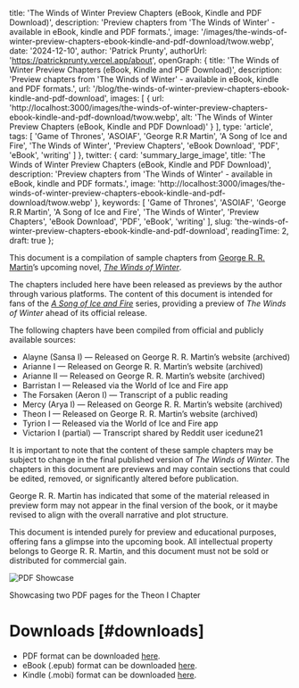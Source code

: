 
  title: 'The Winds of Winter Preview Chapters (eBook, Kindle and PDF Download)',
  description: 'Preview chapters from \'The Winds of Winter\' - available in eBook, kindle and PDF formats.',
  image: '/images/the-winds-of-winter-preview-chapters-ebook-kindle-and-pdf-download/twow.webp',
  date: '2024-12-10',
  author: 'Patrick Prunty',
  authorUrl: 'https://patrickprunty.vercel.app/about',
  openGraph: {
    title: 'The Winds of Winter Preview Chapters (eBook, Kindle and PDF Download)',
    description: 'Preview chapters from \'The Winds of Winter\' - available in eBook, kindle and PDF formats.',
    url: '/blog/the-winds-of-winter-preview-chapters-ebook-kindle-and-pdf-download',
    images: [
      {
        url: 'http://localhost:3000/images/the-winds-of-winter-preview-chapters-ebook-kindle-and-pdf-download/twow.webp',
        alt: 'The Winds of Winter Preview Chapters (eBook, Kindle and PDF Download)'
      }
    ],
    type: 'article',
    tags: [
      'Game of Thrones',
      'ASOIAF',
      'George R.R Martin',
      'A Song of Ice and Fire',
      'The Winds of Winter',
      'Preview Chapters',
      'eBook Download',
      'PDF',
      'eBook',
      'writing'
    ]
  },
  twitter: {
    card: 'summary_large_image',
    title: 'The Winds of Winter Preview Chapters (eBook, Kindle and PDF Download)',
    description: 'Preview chapters from \'The Winds of Winter\' - available in eBook, kindle and PDF formats.',
    image: 'http://localhost:3000/images/the-winds-of-winter-preview-chapters-ebook-kindle-and-pdf-download/twow.webp'
  },
  keywords: [
    'Game of Thrones',
    'ASOIAF',
    'George R.R Martin',
    'A Song of Ice and Fire',
    'The Winds of Winter',
    'Preview Chapters',
    'eBook Download',
    'PDF',
    'eBook',
    'writing'
  ],
  slug: 'the-winds-of-winter-preview-chapters-ebook-kindle-and-pdf-download',
  readingTime: 2,
  draft: true
};

This document is a compilation of sample chapters from [George R. R. Martin](https://en.wikipedia.org/wiki/George_R._R._Martin)’s upcoming novel, [*The Winds of Winter*](https://en.wikipedia.org/wiki/The_Winds_of_Winter).

The chapters included here have been released as previews by the author through various platforms. The content of this document is intended for fans of the [*A Song of Ice and Fire*](https://en.wikipedia.org/wiki/A_Song_of_Ice_and_Fire) series, providing a preview of *The Winds of Winter* ahead of its official release.

The following chapters have been compiled from official and publicly available sources:

* Alayne (Sansa I) — Released on George R. R. Martin’s website (archived)
* Arianne I — Released on George R. R. Martin’s website (archived)
* Arianne II — Released on George R. R. Martin’s website (archived)
* Barristan I — Released via the World of Ice and Fire app
* The Forsaken (Aeron I) — Transcript of a public reading
* Mercy (Arya I) — Released on George R. R. Martin’s website (archived)
* Theon I — Released on George R. R. Martin’s website (archived)
* Tyrion I — Released via the World of Ice and Fire app
* Victarion I (partial) — Transcript shared by Reddit user icedune21


It is important to note that the content of these sample chapters may be subject to change in the final published version of *The Winds of Winter*. The chapters in this document are previews and may contain sections that could be edited, removed, or significantly altered before publication.

George R. R. Martin has indicated that some of the material released in preview form may not appear in the final version of the book, or it maybe revised to align with the overall narrative and plot structure.

This document is intended purely for preview and educational purposes, offering fans a glimpse into the upcoming book. All intellectual property belongs to George R. R. Martin, and this document must not be sold or distributed for commercial gain.

![PDF Showcase](/images/the-winds-of-winter-preview-chapters-ebook-kindle-and-pdf-download/pdf-showcase.png)
<Caption>Showcasing two PDF pages for the Theon I Chapter</Caption>

# Downloads [#downloads]

- PDF format can be downloaded [here](/downloads/The%20Winds%20of%20Winter%20(Preview%20Chapters)%20-%20by%20George%20R.R%20Martin%20Compiled%20by%20Patrick%20P.pdf).
- eBook (.epub) format can be downloaded [here](/downloads/The%20Winds%20of%20Winter%20(Preview%20Chapters)%20-%20by%20George%20R.R%20Martin%20Compiled%20by%20Patrick%20P.epub).
- Kindle (.mobi) format can be downloaded [here](/downloads/The%20Winds%20of%20Winter%20(Preview%20Chapters)%20-%20by%20George%20R.R%20Martin%20Compiled%20by%20Patrick%20P.mobi).
